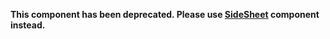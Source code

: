 
<Meta of={SlideInModalStories} />

<div style={{color: "red", fontSize: "2em", padding: "1rem", border: "2px solid red", borderRadius: "5px", backgroundColor: "pink", width: "fit-content"}}>
  
**This component has been deprecated. Please use [SideSheet](?path=/docs/components-utils-sidesheet--docs) component instead.**

</div>
<br />

<Title />
<Subtitle />

SlideInModal is an extension of the basic `Modal` component. The only difference between these two is a purely visual one: `SlideInModal` slides into the right side of viewport, and has no visible backdrop.

# Examples

<Canvas of={SlideInModalStories.SlideInModal} />

# Props

<ArgTypes />
